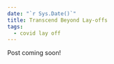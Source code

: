 ```yaml
---
date: "`r Sys.Date()`"
title: Transcend Beyond Lay-offs
tags:
  - covid lay off
---
```


Post coming soon!